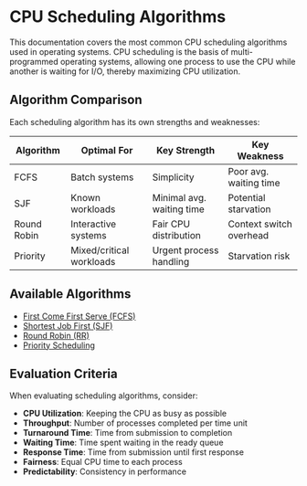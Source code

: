 # CPU Scheduling Algorithms

This documentation covers the most common CPU scheduling algorithms used in operating systems. CPU scheduling is the basis of multi-programmed operating systems, allowing one process to use the CPU while another is waiting for I/O, thereby maximizing CPU utilization.

## Algorithm Comparison

Each scheduling algorithm has its own strengths and weaknesses:

<div className="overflow-x-auto my-8">
  <table className="w-full border-collapse">
    <thead>
      <tr className="bg-gray-800">
        <th className="border border-gray-700 px-6 py-3 text-left">Algorithm</th>
        <th className="border border-gray-700 px-6 py-3 text-left">Optimal For</th>
        <th className="border border-gray-700 px-6 py-3 text-left">Key Strength</th>
        <th className="border border-gray-700 px-6 py-3 text-left">Key Weakness</th>
      </tr>
    </thead>
    <tbody>
      <tr className="hover:bg-gray-800/50">
        <td className="border border-gray-700 px-6 py-4">FCFS</td>
        <td className="border border-gray-700 px-6 py-4">Batch systems</td>
        <td className="border border-gray-700 px-6 py-4">Simplicity</td>
        <td className="border border-gray-700 px-6 py-4">Poor avg. waiting time</td>
      </tr>
      <tr className="hover:bg-gray-800/50">
        <td className="border border-gray-700 px-6 py-4">SJF</td>
        <td className="border border-gray-700 px-6 py-4">Known workloads</td>
        <td className="border border-gray-700 px-6 py-4">Minimal avg. waiting time</td>
        <td className="border border-gray-700 px-6 py-4">Potential starvation</td>
      </tr>
      <tr className="hover:bg-gray-800/50">
        <td className="border border-gray-700 px-6 py-4">Round Robin</td>
        <td className="border border-gray-700 px-6 py-4">Interactive systems</td>
        <td className="border border-gray-700 px-6 py-4">Fair CPU distribution</td>
        <td className="border border-gray-700 px-6 py-4">Context switch overhead</td>
      </tr>
      <tr className="hover:bg-gray-800/50">
        <td className="border border-gray-700 px-6 py-4">Priority</td>
        <td className="border border-gray-700 px-6 py-4">Mixed/critical workloads</td>
        <td className="border border-gray-700 px-6 py-4">Urgent process handling</td>
        <td className="border border-gray-700 px-6 py-4">Starvation risk</td>
      </tr>
    </tbody>
  </table>
</div>

## Available Algorithms

- [First Come First Serve (FCFS)](/docs/fcfs)
- [Shortest Job First (SJF)](/docs/sjf)
- [Round Robin (RR)](/docs/round-robin)
- [Priority Scheduling](/docs/priority)

## Evaluation Criteria

When evaluating scheduling algorithms, consider:

- **CPU Utilization**: Keeping the CPU as busy as possible
- **Throughput**: Number of processes completed per time unit
- **Turnaround Time**: Time from submission to completion
- **Waiting Time**: Time spent waiting in the ready queue
- **Response Time**: Time from submission until first response
- **Fairness**: Equal CPU time to each process
- **Predictability**: Consistency in performance

